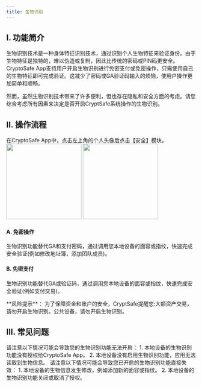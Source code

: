 ```yaml
---
title: 生物识别
---
```


## I. 功能简介

生物识别技术是一种身体特征识别技术，通过识别个人生物特征来验证身份。由于生物特征是独特的，难以伪造或复制，因此比传统的密码或PIN码更安全。CryptoSafe App支持用户开启生物识别进行免密支付或免密操作，只需使用自己的生物特征即可完成验证。这减少了密码或GA验证码输入的烦恼，使用户操作更加简单和顺畅。

然而，虽然生物识别技术带来了许多便利，但也存在隐私和安全方面的考虑。请您综合考虑所有因素来决定是否开启CryptSafe系统操作的生物识别。

## II. 操作流程


<Steps>
<Step title="进入生物识别功能">
    在CryptoSafe App中，点击左上角的个人头像后点击【安全】模块。
    <div className="w-full flex items-center justify-center">
   <CardGroup cols={2}>
    <img src="/images/custody-guide/personalcn.png" width="200"/>
    <img src="/images/custody-guide/sercuity.png" width="200"/>
</CardGroup>
</div>
</Step>

<Step title="分场景开启生物识别">

#### A. 免密操作

生物识别功能替代GA和支付密码，通过调用您本地设备的面容或指纹，快速完成安全验证(例如修改地址簿，添加团队成员)。


#### B. 免密支付

生物识别功能替代GA或验证码，通过调用您本地设备的面容或指纹，快速完成安全验证(例如支付交易)。




</Step>
</Steps>

<warning>
**风险提示**：  为了保障资金和账户的安全，CryptSafe提醒您:大额资产交易，请勿开启生物识别。公共设备，请勿开启生物识别。
</warning>

## III. 常见问题



<Accordion title="为什么无法开启生物识别？">
请注意以下情况可能会导致您的生物识别功能无法开启：
1. 本地设备的生物识别功能没有授权给CryptoSafe App。
2. 本地设备没有启用生物识别功能，应用无法读取到生物信息。
</Accordion>

<Accordion title="为什么生物识别失效或无法使用？">
请注意以下情况可能会导致您已开启的生物识别功能直接失效：
1. 本地设备的生物信息发生修改，例如添加新的面容或指纹。
2. 本地设备的生物识别功能关闭或取消了授权。
</Accordion>
